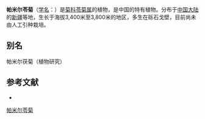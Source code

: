 {{Speciesbox
| name = 帕米尔苓菊
| status = 
| status_system = 
| image =
| genus = Jurinea
| species = pamirica
| authority = Shih
}}

'''帕米尔苓菊'''（[[学名|学名]]：{{lang|la|''Jurinea pamirica''}}）是[[菊科|菊科]][[苓菊属|苓菊属]]的植物，是中国的特有植物。分布于[[中国大陆|中国大陆]]的[[新疆|新疆]]等地，生长于海拔3,400米至3,800米的地区，多生在砾石戈壁，目前尚未由人工引种栽培。

== 别名 ==
帕米尔茯菊（植物研究）

== 参考文献 ==
<div class="references-small">
* {{cite web| url =http://www.bioinfo.cn/db05/KmzwSpecies.php?action=view&id=4937| title =帕米尔苓菊| work =《中国高等植物数据库全库》| publisher =中国科学院微生物研究所| author =昆明植物研究所| accessdate =2009-02-25| deadurl =yes| archiveurl =https://web.archive.org/web/20160305074608/http://www.bioinfo.cn/db05/KmzwSpecies.php?action=view&id=4937| archivedate =2016-03-05}}
</div>
{{Taxonbar|from=Q11060021}}

[[Category:苓菊属|帕米尔苓菊]]


{{植物小作品}}